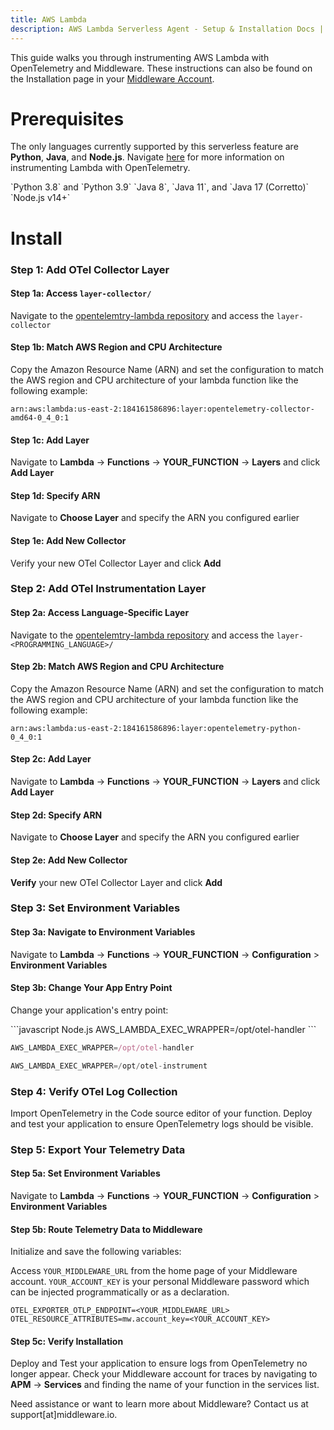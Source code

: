 ```yaml
---
title: AWS Lambda
description: AWS Lambda Serverless Agent - Setup & Installation Docs | Middleware
---
```


This guide walks you through instrumenting AWS Lambda with OpenTelemetry and Middleware. These instructions can also be found on the Installation page in your [Middleware Account](https://app.middleware.io/installation?installation_integration=windows#instrumentation/infrastructure).

# Prerequisites

<Note> The only languages currently supported by this serverless feature are __Python__, __Java__, and __Node.js__. Navigate [here](https://opentelemetry.io/docs/faas/lambda-auto-instrument/) for more information on instrumenting Lambda with OpenTelemetry.</Note>

<Steps>

  <Step title="Python Version">
   `Python 3.8` and `Python 3.9` 
  </Step>

  <Step title="Java Version">
   `Java 8`, `Java 11`, and `Java 17 (Corretto)` 
  </Step>

  <Step title="Node.js Version">
   `Node.js v14+`
  </Step>
</Steps>


# Install

### Step 1: Add OTel Collector Layer

#### Step 1a: Access `layer-collector/`

Navigate to the [opentelemtry-lambda repository](https://github.com/open-telemetry/opentelemetry-lambda/releases) and access the `layer-collector`

#### Step 1b: Match AWS Region and CPU Architecture

Copy the Amazon Resource Name (ARN) and set the configuration to match the AWS region and CPU architecture of your lambda function like the following example: 

```
arn:aws:lambda:us-east-2:184161586896:layer:opentelemetry-collector-amd64-0_4_0:1
```

#### Step 1c: Add Layer

Navigate to __Lambda__ -> __Functions__ -> __YOUR_FUNCTION__ -> __Layers__ and click __Add Layer__

#### Step 1d: Specify ARN

Navigate to __Choose Layer__ and specify the ARN you configured earlier

#### Step 1e: Add New Collector

Verify your new OTel Collector Layer and click __Add__


### Step 2: Add OTel Instrumentation Layer

#### Step 2a: Access Language-Specific Layer

Navigate to the [opentelemtry-lambda repository](https://github.com/open-telemetry/opentelemetry-lambda/releases) and access the `layer-<PROGRAMMING_LANGUAGE>/`

#### Step 2b: Match AWS Region and CPU Architecture

Copy the Amazon Resource Name (ARN) and set the configuration to match the AWS region and CPU architecture of your lambda function like the following example: 

```
arn:aws:lambda:us-east-2:184161586896:layer:opentelemetry-python-0_4_0:1
```

#### Step 2c: Add Layer

Navigate to __Lambda__ -> __Functions__ -> __YOUR_FUNCTION__ -> __Layers__ and click __Add Layer__

#### Step 2d: Specify ARN

Navigate to __Choose Layer__ and specify the ARN you configured earlier

#### Step 2e: Add New Collector

__Verify__ your new OTel Collector Layer and click __Add__

### Step 3: Set Environment Variables

#### Step 3a: Navigate to Environment Variables

Navigate to __Lambda__ -> __Functions__ -> __YOUR_FUNCTION__ -> __Configuration__ > __Environment Variables__

#### Step 3b: Change Your App Entry Point

Change your application's entry point:

<CodeGroup>
```javascript Node.js
AWS_LAMBDA_EXEC_WRAPPER=/opt/otel-handler
```

```javascript Java
AWS_LAMBDA_EXEC_WRAPPER=/opt/otel-handler
```

```python Python
AWS_LAMBDA_EXEC_WRAPPER=/opt/otel-instrument
```
</CodeGroup>

### Step 4: Verify OTel Log Collection

Import OpenTelemetry in the Code source editor of your function. Deploy and test your application to ensure OpenTelemetry logs should be visible.

### Step 5: Export Your Telemetry Data 

#### Step 5a: Set Environment Variables

Navigate to __Lambda__ -> __Functions__ -> __YOUR_FUNCTION__ -> __Configuration__ > __Environment Variables__

#### Step 5b: Route Telemetry Data to Middleware

Initialize and save the following variables:

<Note> Access `YOUR_MIDDLEWARE_URL` from the home page of your Middleware account. `YOUR_ACCOUNT_KEY` is your personal Middleware password which can be injected programmatically or as a declaration. </Note>

```
OTEL_EXPORTER_OTLP_ENDPOINT=<YOUR_MIDDLEWARE_URL> 
OTEL_RESOURCE_ATTRIBUTES=mw.account_key=<YOUR_ACCOUNT_KEY>
```

#### Step 5c: Verify Installation

Deploy and Test your application to ensure logs from OpenTelemetry no longer appear. Check your Middleware account for traces by navigating to __APM__ -> __Services__ and finding the name of your function in the services list.

<Note> Need assistance or want to learn more about Middleware? Contact us at support[at]middleware.io. </Note>

